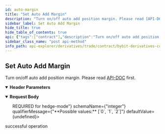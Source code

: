 ```yaml
---
id: auto-margin
title: "Set Auto Add Margin"
description: "Turn on/off auto add position margin. Please read [API-DOC](../../../../v3/derivatives/rest-contract/position/auto-margin#) first."
sidebar_label: Set Auto Add Margin
hide_title: true
hide_table_of_contents: true
api: {"tags":["contract"],"description":"Turn on/off auto add position margin. Please read [API-DOC](../../../../v3/derivatives/rest-contract/position/auto-margin#) first.","operationId":"auto-margin","parameters":[{"name":"apiKey","in":"header","description":"If not input, the default one will be used","required":false,"schema":{"type":"string"}},{"name":"secret","in":"header","description":"If not input, the default one will be used","required":false,"schema":{"type":"string"}}],"responses":{"200":{"description":"successful operation"}},"requestBody":{"content":{"application/json":{"schema":{"type":"object","properties":{"symbol":{"type":"string","description":"Symbol name"},"side":{"type":"string","description":"Side","enum":["Buy","Sell"],"example":"Buy"},"autoAddMargin":{"type":"integer","description":"Turn on / off. 0=off, 1=on","enum":[0,1],"example":0},"positionIdx":{"type":"integer","description":"Position index. 0=one-way-mode, 1=buy-hedge-mode, 2=sell-hedege-mode. <b>REQUIRED</b> for hedge-mode","enum":[0,1,2],"example":0}},"required":["symbol","side","autoAddMargin"]}}}},"method":"post","path":"/contract/v3/private/position/set-auto-add-margin","servers":[{"url":"https://api-testnet.bybit.com","description":"Testnet server"}],"jsonRequestBodyExample":{"symbol":"string","side":"Buy","autoAddMargin":0,"positionIdx":0},"info":{"description":"Collection of derivatives - contract v3 Restul API, which covers USDT Perpetual, USDC Perpetual, Inverse Perpetual, Inverse Future and Option.\n","version":"3.0.0","title":"Bybit derivatives contract explorer"},"postman":{"name":"Set Auto Add Margin","description":{"content":"Turn on/off auto add position margin. Please read [API-DOC](../../../../v3/derivatives/rest-contract/position/auto-margin#) first.","type":"text/plain"},"url":{"path":["contract","v3","private","position","set-auto-add-margin"],"host":["{{baseUrl}}"],"query":[],"variable":[]},"header":[{"disabled":false,"description":{"content":"If not input, the default one will be used","type":"text/plain"},"key":"apiKey","value":""},{"disabled":false,"description":{"content":"If not input, the default one will be used","type":"text/plain"},"key":"secret","value":""},{"key":"Content-Type","value":"application/json"}],"method":"POST","body":{"mode":"raw","raw":"\"\"","options":{"raw":{"language":"json"}}}}}
sidebar_class_name: "post api-method"
info_path: api-explorer/derivatives/trade/contract/bybit-derivatives-contract-explorer
---
```



## Set Auto Add Margin



Turn on/off auto add position margin. Please read [API-DOC](../../../../v3/derivatives/rest-contract/position/auto-margin#) first.

<details style={{"marginBottom":"1rem"}} data-collapsed={false} open={true}><summary style={{}}><strong>Header Parameters</strong></summary><div><ul><ParamsItem className={"paramsItem"} param={{"name":"apiKey","in":"header","description":"If not input, the default one will be used","required":false,"schema":{"type":"string"}}}></ParamsItem><ParamsItem className={"paramsItem"} param={{"name":"secret","in":"header","description":"If not input, the default one will be used","required":false,"schema":{"type":"string"}}}></ParamsItem></ul></div></details><MimeTabs><TabItem label={"application/json"} value={"application/json-schema"}><details style={{}} data-collapsed={false} open={true}><summary style={{"textAlign":"left"}}><strong>Request Body</strong></summary><div style={{"textAlign":"left","marginLeft":"1rem"}}></div><ul style={{"marginLeft":"1rem"}}><SchemaItem collapsible={false} name={"symbol"} required={true} schemaDescription={"Symbol name"} schemaName={"string"} qualifierMessage={undefined} defaultValue={undefined}></SchemaItem><SchemaItem collapsible={false} name={"side"} required={true} schemaDescription={"Side"} schemaName={"string"} qualifierMessage={"**Possible values:** [`Buy`, `Sell`]"} defaultValue={undefined}></SchemaItem><SchemaItem collapsible={false} name={"autoAddMargin"} required={true} schemaDescription={"Turn on / off. 0=off, 1=on"} schemaName={"integer"} qualifierMessage={"**Possible values:** [`0`, `1`]"} defaultValue={undefined}></SchemaItem><SchemaItem collapsible={false} name={"positionIdx"} required={false} schemaDescription={"Position index. 0=one-way-mode, 1=buy-hedge-mode, 2=sell-hedege-mode. <b>REQUIRED</b> for hedge-mode"} schemaName={"integer"} qualifierMessage={"**Possible values:** [`0`, `1`, `2`]"} defaultValue={undefined}></SchemaItem></ul></details></TabItem></MimeTabs><div><ApiTabs><TabItem label={"200"} value={"200"}><div>

successful operation

</div><div></div></TabItem></ApiTabs></div>
      